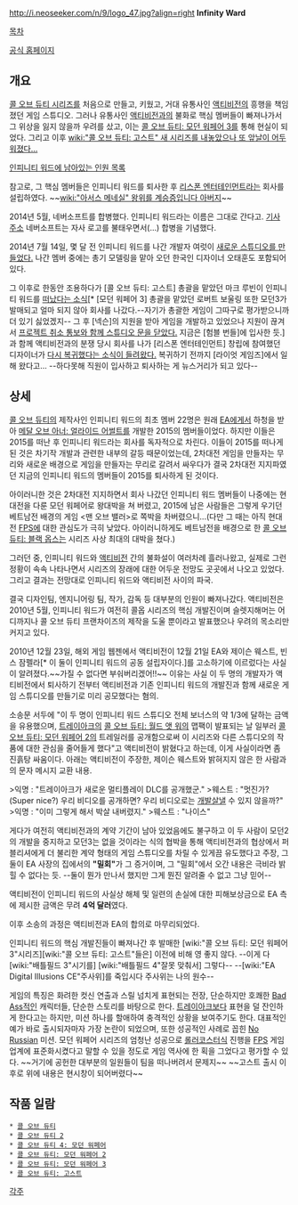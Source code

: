 http://i.neoseeker.com/n/9/logo_47.jpg?align=right
'''Infinity Ward'''

[[목차]]

[http://www.infinityward.com/ 공식 홈페이지]

== 개요 ==
[[콜 오브 듀티 시리즈]]를 처음으로 만들고, 키웠고, 거대 유통사인 [[액티비전]]의 흥행을 책임졌던 게임 스튜디오. 그러나 유통사인 [[액티비전]]과의 불화로 핵심 멤버들이 빠져나가서 그 위상을 잃지 않을까 우려를 샀고, 이는 [[콜 오브 듀티: 모던 워페어 3]]를 통해 현실이 되었다. 그리고 이후 [[wiki:"콜 오브 듀티: 고스트" 새 시리즈를 내놓았으나 또 앞날이 어두워졌다…]]

[http://www.cynicalsmirk.com/who_remains_at_infinity_ward.html 인피니티 워드에 남아있는 인원 목록]

참고로, 그 핵심 멤버들은 인피니티 워드를 퇴사한 후 [[리스폰 엔터테인먼트]]라는 회사를 설립하였다. ~~[[wiki:"아서스 메네실" 왕위를 계승증입니다 아버지]]~~

2014년 5월, 네버소프트를 합병했다. 인피니티 워드라는 이름은 그대로 간다고. [http://www.giantbomb.com/articles/infinity-ward-neversoft-merging-into-single-super-studio/1100-4909/ 기사 주소] 네버소프트는 자사 로고를 불태우면서(...) 합병을 기념했다.

2014년 7월 14일, 몇 달 전 인피니티 워드를 나간 개발자 여럿이 [http://www.ign.com/articles/2014/07/15/ex-call-of-duty-devs-found-brand-new-studio?utm_campaign=ign+main+twitter&utm_source=twitter&utm_medium=social 새로운 스튜디오를 만들었다.] 나간 멤버 중에는 총기 모델링을 맡아 오던 한국인 디자이너 오태훈도 포함되어 있다.

그 이후로 한동안 조용하다가 [콜 오브 듀티: 고스트] 총괄을 맡았던 마크 루빈이 인피니티 워드를 [http://www.develop-online.net/news/long-time-infinity-ward-exec-mark-rubin-leaves-call-of-duty-studio/0204422 떠났다는 소식][* [모던 워페어 3] 총괄을 맡았던 로버트 보울링 또한 모던3가 발매되고 얼마 되지 않아 회사를 나갔다.--자기가 총괄한 게임이 그따구로 평가받으니까 더 있기 싫었겠지-- 그 후 [넥슨]의 지원을 받아 게임을 개발하고 있었으나 지원이 끊겨서 [http://www.gameinformer.com/b/news/archive/2015/01/20/robert-bowling-s-robotoki-studio-closes-human-element-on-hold.aspx 프로젝트 취소 통보와 함께 스튜디오 문을 닫았다.] 지금은 [험블 번들]에 입사한 듯.]과 함께 액티비전과의 분쟁 당시 회사를 나가 [리스폰 엔터테인먼트] 창립에 참여했던 디자이너가 [http://www.gameinformer.com/b/news/archive/2015/03/16/infinity-ward-welcomes-back-lead-designer-todd-alderman.aspx 다시 복귀했다는 소식이 들려왔다.] 복귀하기 전까지 [라이엇 게임즈]에서 일해 왔다고... --하다못해 직원이 입사하고 퇴사하는 게 뉴스거리가 되고 있다--

== 상세 ==
[[콜 오브 듀티]]의 제작사인 인피니티 워드의 최초 멤버 22명은 원래 [[EA]]에게서 하청을 받아 [[메달 오브 아너: 얼라이드 어썰트]]를 개발한 2015의 멤버들이었다. 하지만 이들은 2015를 떠난 후 인피니티 워드라는 회사를 독자적으로 차린다. 이들이 2015를 떠나게 된 것은 차기작 개발과 관련한 내부의 갈등 때문이었는데, 2차대전 게임을 만들자는 무리와 새로운 배경으로 게임을 만들자는 무리로 갈려서 싸우다가 결국 2차대전 지지파였던 지금의 인피니티 워드의 멤버들이 2015를 퇴사하게 된 것이다.

아이러니한 것은 2차대전 지지하면서 회사 나갔던 인피니티 워드 멤버들이 나중에는 현대전을 다룬 모던 워페어로 왕대박을 쳐 버렸고, 2015에 남은 사람들은 그렇게 우기던 베트남전 배경의 게임 <맨 오브 밸러>로 쪽박을 차버렸으니...(다만 그 때는 아직 현대전 [[FPS]]에 대한 관심도가 극히 낮았다. 아이러니하게도 베트남전을 배경으로 한 [[콜 오브 듀티: 블랙 옵스]]는 시리즈 사상 최대의 대박을 쳤다.)

그러던 중, 인피니티 워드와 [[액티비전]] 간의 불화설이 여러차례 흘러나왔고, 실제로 그런 정황이 속속 나타나면서 시리즈의 장래에 대한 어두운 전망도 곳곳에서 나오고 있었다. 그리고 결과는 전망대로 인피니티 워드와 액티비전 사이의 파국.

결국 디자인팀, 엔지니어링 팀, 작가, 감독 등 대부분의 인원이 빠져나갔다. 액티비전은 2010년 5월, 인피니티 워드가 여전히 콜옵 시리즈의 핵심 개발진이며 슬렛지해머는 어디까지나 콜 오브 듀티 프랜차이즈의 제작을 도울 뿐이라고 발표했으나 우려의 목소리만 커지고 있다.

2010년 12월 23일, 해외 게임 웹젠에서 액티비전이 12월 21일 EA와 제이슨 웨스트, 빈스 잠펠라[* 이 둘이 인피니티 워드의 공동 설립자이다.]를 고소하기에 이르렀다는 사실이 알려졌다.~~가질 수 없다면 부숴버리겠어!!~~ 이유는 사실 이 두 명의 개발자가 액티비전에서 퇴사하기 전부터 액티비전과 기존 인피니티 워드의 개발진과 함께 새로운 게임 스튜디오를 만들기로 미리 공모했다는 혐의. 

소송문 서두에 "이 두 명이 인피니티 워드 스튜디오 전체 보너스의 약 1/3에 달하는 금액을 유용했으며, [[트레이아크]]의 [[콜 오브 듀티: 월드 앳 워]]의 맵팩이 발표되는 날 일부러 [[콜 오브 듀티: 모던 워페어 2]]의 트레일러를 공개함으로써 이 시리즈와 다른 스튜디오의 작품에 대한 관심을 줄어들게 했다"고 액티비전이 밝혔다고 하는데, 이게 사실이라면 좀 진흙탕 싸움이다. 아래는 액티비전이 주장한, 제이슨 웨스트와 밝혀지지 않은 한 사람과의 문자 메시지 교환 내용.

>익명 : "트레이아크가 새로운 멀티플레이 DLC를 공개했군."
>웨스트 : "멋진가? (Super nice?) 우리 비디오를 공개하면? 우리 비디오로는 [[개발살]]낼 수 있지 않을까?"
>익명 : "이미 그렇게 해서 박살 내버렸지."
>웨스트 : "나이스"

게다가 여전히 액티비전과의 계약 기간이 남아 있었음에도 불구하고 이 두 사람이 모던2의 개발을 중지하고 모던3는 없을 것이라는 식의 협박을 통해 액티비전과의 협상에서 퍼블리셔에게 더 불리한 계약 형태의 게임 스튜디오를 차릴 수 있게끔 유도했다고 주장, 그 둘이 EA 사장의 집에서의 '''"밀회"'''가 그 증거이며, 그 "밀회"에서 오간 내용은 극비라 밝힐 수 없다는 듯. --둘이 뭔가 만나서 했지만 그게 뭔진 알려줄 수 없고 그냥 믿어--

액티비전이 인피니티 워드의 사실상 해체 및 일련의 손실에 대한 피해보상금으로 EA 측에 제시한 금액은 무려 '''4억 달러'''였다.

이후 소송의 과정은 액티비전과 EA의 합의로 마무리되었다.

인피니티 워드의 핵심 개발진들이 빠져나간 후 발매한 [wiki:"콜 오브 듀티: 모던 워페어 3"시리즈][wiki:"콜 오브 듀티: 고스트"들은] 이전에 비해 영 좋지 않다. --이게 다 [wiki:"배틀필드 3"시기를] [wiki:"배틀필드 4"잘못 맞춰서] 그렇다-- --[wiki:"EA Digital Illusions CE"주사위]를 죽입시다 주사위는 나의 원수--

게임의 특징은 화려한 컷신 연출과 스릴 넘치게 표현되는 전장, 단순하지만 호쾌한 [[Bad Ass]]적인 캐릭터들, 단순한 스토리를 바탕으로 한다. [[트레이아크]]보다 표현을 덜 잔인하게 한다고는 하지만, 미션 하나를 할애하여 충격적인 상황을 보여주기도 한다. 대표적인 예가 바로 출시되자마자 가장 논란이 되었으며, 또한 성공적인 사례로 꼽힌 [[No Russian]] 미션. 모던 워페어 시리즈의 엄청난 성공으로 [[롤러코스터]]식 진행을 [[FPS]] 게임 업계에 표준화시켰다고 말할 수 있을 정도로 게임 역사에 한 획을 그었다고 평가할 수 있다. ~~거기에 공헌한 대부분의 일원들이 팀을 떠나버려서 문제지~~ ~~고스트 출시 이후로 위에 내용은 현시창이 되어버렸다~~

== 작품 일람 ==
 * [[콜 오브 듀티]]
 * [[콜 오브 듀티 2]]
 * [[콜 오브 듀티 4: 모던 워페어]]
 * [[콜 오브 듀티: 모던 워페어 2]]
 * [[콜 오브 듀티: 모던 워페어 3]]
 * [[콜 오브 듀티: 고스트]]

[[각주]]
